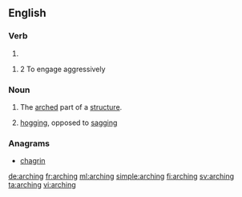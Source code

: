==English==

===Verb===
{{head|en|present participle}}

# {{present participle of|arch|lang=en}}

#2 To engage aggressively

===Noun===
{{en-noun}}

# The [[arched]] part of a [[structure]].
# {{context|nautical|lang=en}} [[hogging]], opposed to [[sagging]]

{{Webster 1913}}

===Anagrams===
* [[chagrin#English|chagrin]]

[[de:arching]]
[[fr:arching]]
[[ml:arching]]
[[simple:arching]]
[[fi:arching]]
[[sv:arching]]
[[ta:arching]]
[[vi:arching]]